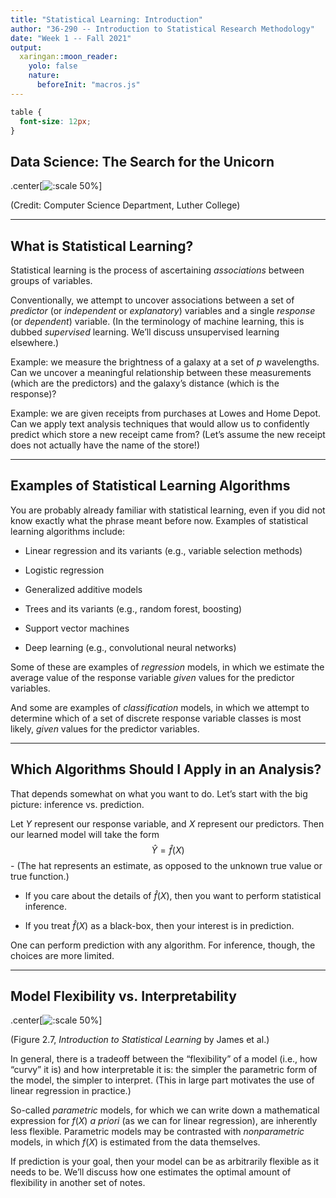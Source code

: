 ```yaml
---
title: "Statistical Learning: Introduction"
author: "36-290 -- Introduction to Statistical Research Methodology"
date: "Week 1 -- Fall 2021"
output: 
  xaringan::moon_reader:
    yolo: false
    nature:
      beforeInit: "macros.js"
---
```


<style type="text/css">
.remark-slide-content {
    font-size: 16px;
    padding: 1em 4em 1em 4em;
}
.remark-code {
    font-size: 16px;
}
</style>

```css
table {
  font-size: 12px;
}
```

## Data Science: The Search for the Unicorn

.center[![:scale 50%](http://www.stat.cmu.edu/~pfreeman/data_science.png)]

(Credit: Computer Science Department, Luther College)

---

## What is Statistical Learning?

Statistical learning is the process of ascertaining *associations* between groups of variables.

Conventionally, we attempt to uncover associations between a set of *predictor* (or *independent* or *explanatory*) variables and a single *response* (or *dependent*) variable. (In the terminology of machine learning, this is dubbed *supervised* learning. We'll discuss unsupervised learning elsewhere.)

Example: we measure the brightness of a galaxy at a set of $p$ wavelengths. Can we uncover a meaningful relationship between these measurements (which are the predictors) and the galaxy's distance (which is the response)?

Example: we are given receipts from purchases at Lowes and Home Depot. Can we apply text analysis techniques that would allow us to confidently predict which store a new receipt came from? (Let's assume the new receipt does not actually have the name of the store!) 

---

## Examples of Statistical Learning Algorithms

You are probably already familiar with statistical learning, even if you did not know exactly what the phrase meant before now. Examples of statistical learning algorithms include:

- Linear regression and its variants (e.g., variable selection methods)

- Logistic regression

- Generalized additive models

- Trees and its variants (e.g., random forest, boosting)

- Support vector machines

- Deep learning (e.g., convolutional neural networks)

Some of these are examples of *regression* models, in which we estimate the average value of the response variable *given* values for the predictor variables.

And some are examples of *classification* models, in which we attempt to determine which of a set of discrete response variable classes is most likely, *given* values for the predictor variables.

---

## Which Algorithms Should I Apply in an Analysis?

That depends somewhat on what you want to do. Let's start with the big picture: inference vs. prediction.

Let $Y$ represent our response variable, and $X$ represent our predictors.
Then our learned model will take the form
$$
\hat{Y}=\hat{f}(X)
$$
- (The hat represents an estimate, as opposed to the unknown true value or true function.)

- If you care about the details of $\hat{f}(X)$, then you want to perform statistical inference.

- If you treat $\hat{f}(X)$ as a black-box, then your interest is in prediction.

One can perform prediction with any algorithm. For inference, though, the choices are more limited.

---

## Model Flexibility vs. Interpretability

.center[![:scale 50%](http://www.stat.cmu.edu/~pfreeman/flexibility.png)]

(Figure 2.7, *Introduction to Statistical Learning* by James et al.)

In general, there is a tradeoff between the "flexibility" of a model (i.e., how "curvy" it is) and how interpretable it is: the simpler the parametric form of the model, the simpler to interpret. (This in large part motivates the use of linear regression in practice.)

So-called *parametric* models, for which we can write down a mathematical expression for $f(X)$ *a priori* (as we can for linear regression), are inherently less flexible. Parametric models may be contrasted with *nonparametric* models, in which $f(X)$ is estimated from the data themselves.

If prediction is your goal, then your model can be as arbitrarily flexible as it needs to be. We'll discuss how one estimates the optimal amount of flexibility in another set of notes.
